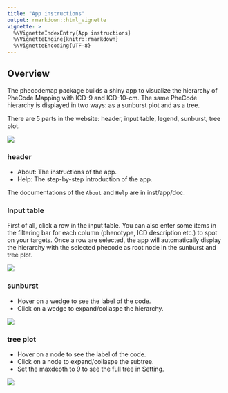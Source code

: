 ```yaml
---
title: "App instructions"
output: rmarkdown::html_vignette
vignette: >
  %\VignetteIndexEntry{App instructions}
  %\VignetteEngine{knitr::rmarkdown}
  %\VignetteEncoding{UTF-8}
---
```


## Overview

The phecodemap package builds a shiny app to visualize the hierarchy of 
PheCode Mapping with ICD-9 and ICD-10-cm. The same PheCode hierarchy is 
displayed in two ways: as a sunburst plot and as a tree.

There are 5 parts in the website: header, input table, legend, sunburst, tree plot.

![](0.app.png)

### header

- About: The instructions of the app. 
- Help: The step-by-step introduction of the app.

The documentations of the `About` and `Help` are in inst/app/doc.

### Input table

First of all, click a row in the input table. You can also enter some items in the filtering bar for each column (phenotype, ICD description etc.) to spot on your targets. Once a row are selected, the app will automatically display the hierarchy with the selected phecode as root node in the sunburst and tree plot.

![](1.table.png)

### sunburst

- Hover on a wedge to see the label of the code.
- Click on a wedge to expand/collaspe the hierarchy.

![](phe_sunburst.gif)

### tree plot

- Hover on a node to see the label of the code.
- Click on a node to expand/collaspe the subtree.
- Set the maxdepth to 9 to see the full tree in Setting.


![](3.tree.png)

